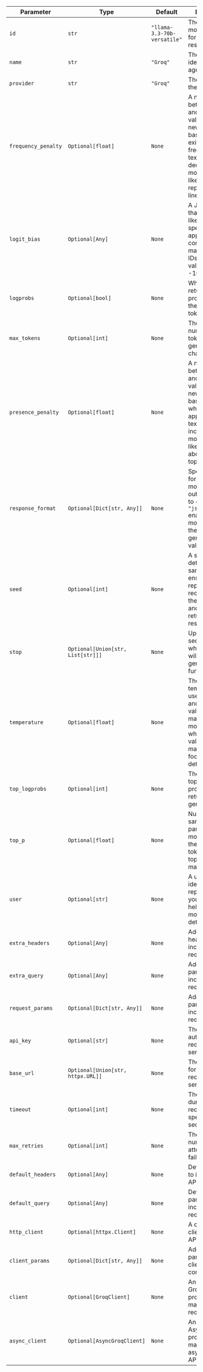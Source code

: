 | Parameter           | Type                              | Default                                   | Description                                                                                                                                                                                  |
| ------------------- | --------------------------------- | ----------------------------------------- | -------------------------------------------------------------------------------------------------------------------------------------------------------------------------------------------- |
| `id`                | `str`                             | `"llama-3.3-70b-versatile"` | The specific model ID used for generating responses.                                                                                                                                         |
| `name`              | `str`                             | `"Groq"`                                  | The name identifier for the agent.                                                                                                                                                           |
| `provider`          | `str`                             | `"Groq"`                                  | The provider of the model.                                                                                                                                                                   |
| `frequency_penalty` | `Optional[float]`                 | `None`                                    | A number between -2.0 and 2.0. Positive values penalize new tokens based on their existing frequency in the text so far, decreasing the model's likelihood to repeat the same line verbatim. |
| `logit_bias`        | `Optional[Any]`                   | `None`                                    | A JSON object that modifies the likelihood of specified tokens appearing in the completion by mapping token IDs to bias values between -100 and 100.                                         |
| `logprobs`          | `Optional[bool]`                  | `None`                                    | Whether to return log probabilities of the output tokens.                                                                                                                                    |
| `max_tokens`        | `Optional[int]`                   | `None`                                    | The maximum number of tokens to generate in the chat completion.                                                                                                                             |
| `presence_penalty`  | `Optional[float]`                 | `None`                                    | A number between -2.0 and 2.0. Positive values penalize new tokens based on whether they appear in the text so far, increasing the model's likelihood to talk about new topics.              |
| `response_format`   | `Optional[Dict[str, Any]]`        | `None`                                    | Specifies the format that the model must output. Setting to `{ "type": "json_object" }` enables JSON mode, ensuring the message generated is valid JSON.                                     |
| `seed`              | `Optional[int]`                   | `None`                                    | A seed value for deterministic sampling, ensuring repeated requests with the same seed and parameters return the same result.                                                                |
| `stop`              | `Optional[Union[str, List[str]]]` | `None`                                    | Up to 4 sequences where the API will stop generating further tokens.                                                                                                                         |
| `temperature`       | `Optional[float]`                 | `None`                                    | The sampling temperature to use, between 0 and 2. Higher values like 0.8 make the output more random, while lower values like 0.2 make it more focused and deterministic.                    |
| `top_logprobs`      | `Optional[int]`                   | `None`                                    | The number of top log probabilities to return for each generated token.                                                                                                                      |
| `top_p`             | `Optional[float]`                 | `None`                                    | Nucleus sampling parameter. The model considers the results of the tokens with top_p probability mass.                                                                                       |
| `user`              | `Optional[str]`                   | `None`                                    | A unique identifier representing your end-user, helping to monitor and detect abuse.                                                                                                         |
| `extra_headers`     | `Optional[Any]`                   | `None`                                    | Additional headers to include in API requests.                                                                                                                                               |
| `extra_query`       | `Optional[Any]`                   | `None`                                    | Additional query parameters to include in API requests.                                                                                                                                      |
| `request_params`    | `Optional[Dict[str, Any]]`        | `None`                                    | Additional parameters to include in the request.                                                                                                                                             |
| `api_key`           | `Optional[str]`                   | `None`                                    | The API key for authenticating requests to the service.                                                                                                                                      |
| `base_url`          | `Optional[Union[str, httpx.URL]]` | `None`                                    | The base URL for making API requests to the service.                                                                                                                                         |
| `timeout`           | `Optional[int]`                   | `None`                                    | The timeout duration for requests, specified in seconds.                                                                                                                                     |
| `max_retries`       | `Optional[int]`                   | `None`                                    | The maximum number of retry attempts for failed requests.                                                                                                                                    |
| `default_headers`   | `Optional[Any]`                   | `None`                                    | Default headers to include in all API requests.                                                                                                                                              |
| `default_query`     | `Optional[Any]`                   | `None`                                    | Default query parameters to include in all API requests.                                                                                                                                     |
| `http_client`       | `Optional[httpx.Client]`          | `None`                                    | A custom HTTP client for making API requests.                                                                                                                                                |
| `client_params`     | `Optional[Dict[str, Any]]`        | `None`                                    | Additional parameters for client configuration.                                                                                                                                              |
| `client`            | `Optional[GroqClient]`            | `None`                                    | An instance of GroqClient provided for making API requests.                                                                                                                                  |
| `async_client`      | `Optional[AsyncGroqClient]`       | `None`                                    | An instance of AsyncGroqClient provided for making asynchronous API requests.                                                                                                                |
